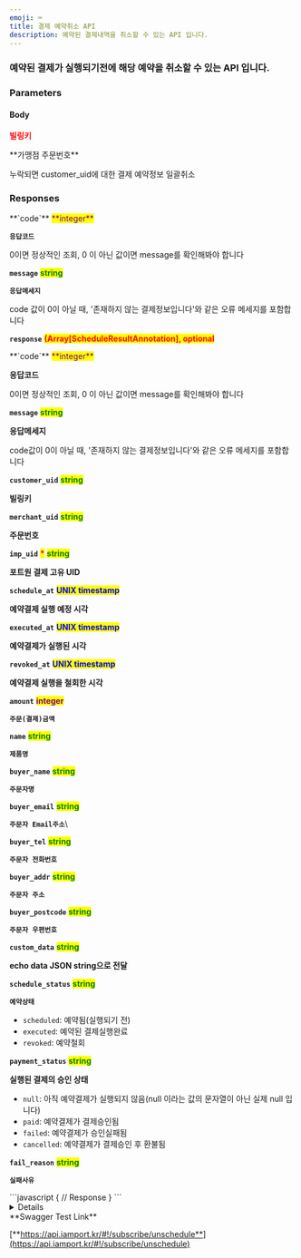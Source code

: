 ```yaml
---
emoji: ⌨
title: 결제 예약취소 API
description: 예약된 결제내역을 취소할 수 있는 API 입니다.
---
```





### 예약된 결제가 실행되기전에 해당 예약을 취소할 수 있는 API 입니다.

<Swagger method="post" path="/subscribe/payments/unschedule" baseUrl="https://api.iamport.kr" summary="예약된 결제를 취소합니다.">
<SwaggerDescription>


</SwaggerDescription>

### Parameters

#### Body

<SwaggerParameter required="true" name="customer_uid" type="String">
<mark style="color:red;">

**빌링키**

</mark>

</SwaggerParameter>
<SwaggerParameter name="merchant_uid" type="Array" required="false">
**가맹점 주문번호**

누락되면 customer\_uid에 대한 결제 예약정보 일괄취소

</SwaggerParameter>


### Responses

<SwaggerResponse status="200: OK" description="성공">
<Tabs>
<Tab title="ScheduleResponse">
**`code`** <mark style="color:purple;">**integer**</mark>

**`응답코드`**

0이면 정상적인 조회, 0 이 아닌 값이면 message를 확인해봐야 합니다

**`message`** <mark style="color:green;">**string**</mark>

**`응답메세지`**

code 값이 0이 아닐 때, '존재하지 않는 결제정보입니다'와 같은 오류 메세지를 포함합니다

**`response`** <mark style="color:red;">**(Array\[ScheduleResultAnnotation], optional**</mark>

</Tab>
</Tabs>

<Tabs>
<Tab title="ScheduleResultAnnotation">
**`code`** <mark style="color:purple;">**integer**</mark>

**응답코드**

0이면 정상적인 조회, 0 이 아닌 값이면 message를 확인해봐야 합니다

**`message`** <mark style="color:green;">**string**</mark>

**응답메세지**

code값이 0이 아닐 때, '존재하지 않는 결제정보입니다'와 같은 오류 메세지를 포함합니다

**`customer_uid`** <mark style="color:green;">**string**</mark>

**빌링키**

**`merchant_uid`** <mark style="color:green;">**string**</mark>

**주문번호**

**`imp_uid`** <mark style="color:red;">**\***</mark> <mark style="color:green;">**string**</mark>

**포트원 결제 고유 UID**

**`schedule_at`** <mark style="color:blue;">**UNIX timestamp**</mark>

**예약결제 실행 예정 시각**

**`executed_at`** <mark style="color:blue;">**UNIX timestamp**</mark>

**예약결제가 실행된 시각**



**`revoked_at`** <mark style="color:blue;">**UNIX timestamp**</mark>

**예약결제 실행을 철회한 시각**



**`amount`** <mark style="color:purple;">**integer**</mark>

**`주문(결제)금액`**

**`name`** <mark style="color:green;">**string**</mark>

**`제품명`**

**`buyer_name`** <mark style="color:green;">**string**</mark>

**`주문자명`**

**`buyer_email`** <mark style="color:green;">**string**</mark>

**`주문자 Email주소`**\\

**`buyer_tel`** <mark style="color:green;">**string**</mark>

**`주문자 전화번호`**

**`buyer_addr`** <mark style="color:green;">**string**</mark>

**`주문자 주소`**

**`buyer_postcode`** <mark style="color:green;">**string**</mark>

**`주문자 우편번호`**


**`custom_data`** <mark style="color:green;">**string**</mark>

**echo data JSON string으로 전달**

**`schedule_status`** <mark style="color:green;">**string**</mark>

**`예약상태`**

* `scheduled`: 예약됨(실행되기 전)
* `executed`: 예약된 결제실행완료
* `revoked`: 예약철회

**`payment_status`** <mark style="color:green;">**string**</mark>

**실행된 결제의 승인 상태**

* `null`: 아직 예약결제가 실행되지 않음(null 이라는 값의 문자열이 아닌 실제 null 입니다)
* `paid`: 예약결제가 결제승인됨
* `failed`: 예약결제가 승인실패됨
* `cancelled`: 예약결제가 결제승인 후 환불됨

**`fail_reason`** <mark style="color:green;">**string**</mark>

**`실패사유`**

</Tab>
</Tabs>

</SwaggerResponse>

<SwaggerResponse status="401: Unauthorized" description="인증 Token이 전달되지 않았거나 유효하지 않은 경우">
```javascript
{
    // Response
}
```

</SwaggerResponse>

</Swagger>

<Details>
<p slot="summary">Response Model Schema</p>

```json
{
  "code": 0,
  "message": "string",
  "response": [
    {
      "customer_uid": "string",
      "merchant_uid": "string",
      "imp_uid": "string",
      "schedule_at": "0",
      "executed_at": "0",
      "revoked_at": "0",
      "amount": 0,
      "name": "string",
      "buyer_name": "string",
      "buyer_email": "string",
      "buyer_tel": "string",
      "buyer_addr": "string",
      "buyer_postcode": "string",
      "custom_data": "string",
      "schedule_status": "scheduled",
      "payment_status": "paid",
      "fail_reason": "string"
    }
  ]
}
```

</Details>

<Hint style="success">
**Swagger Test Link**

[**https://api.iamport.kr/#!/subscribe/unschedule**](https://api.iamport.kr/#!/subscribe/unschedule)

</Hint>
